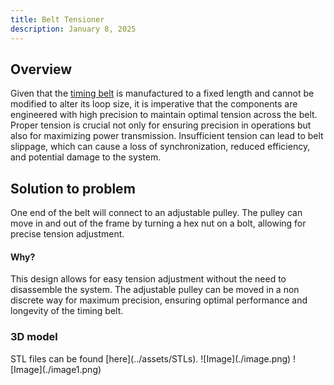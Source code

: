 ```yaml
---
title: Belt Tensioner
description: January 8, 2025
---
```


## Overview 
Given that the [timing belt](../research-development-hardware/mechanical-pparts/timing-belt) is manufactured to a fixed length and cannot be modified to alter its loop size, it is imperative that the components are engineered with high precision to maintain optimal tension across the belt. 
Proper tension is crucial not only for ensuring precision in operations but also for maximizing power transmission. Insufficient tension can lead to belt slippage, which can cause a loss of synchronization, reduced efficiency, and potential damage to the system.

## Solution to problem
One end of the belt will connect to an adjustable pulley. The pulley can move in and out of the frame by turning a hex nut on a bolt, allowing for precise tension adjustment.
<Card>
#### Why?
This design allows for easy tension adjustment without the need to disassemble the system. The adjustable pulley can be moved in a non discrete way for maximum precision, ensuring optimal performance and longevity of the timing belt.
</Card>
### 3D model
<Callout type="info">
    STL files can be found [here](../assets/STLs).
</Callout>
![Image](./image.png)
![Image](./image1.png)

